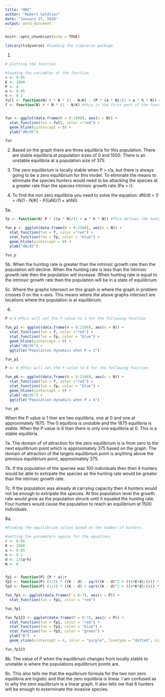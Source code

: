```yaml
---
title: "HW2"
author: "Robert Saldivar"
date: "January 27, 2020"
output: word_document
---
```


```r
knitr::opts_chunk$set(echo = TRUE)
```

```r
library(tidyverse) #loading the tidyverse package


```

1.
```r
# plotting the function

#loading the variables of the function
r <- 0.05
K <- 2000
P <- 4
a <- 0.05
h <- 0.2
full <- function(N) r * N * (1 - N/K) - (P * (a * N)/(1 + a * h * N)) # Here is defined the function
f <- function(N) r * N * (1 - N/K) #this is the first part of the function defined


fun <- ggplot(data.frame(N = 0:1600), aes(x = N)) +
  stat_function(fun = full, color ="red") +
  geom_hline(yintercept = 0) +
  ylab("dN/dt")

fun
```

2. 
Based on the graph there are three equilibria for this population. There are stable equilibria at population sizes of 0 and 1500. There is an unstable equilibria at a population size of 375.


3.
The zero equilibrium is locally stable when P > r/a, but there is always going to be a zero equilibrium for this model. To eliminate the means to eliminate the species hunters would need to be attacking the species at a greater rate than the species intrinsic growth rate (Pa > r).


4.
To find the non zero equilibria you need to solve the equation: dN/dt = 0 = rN(1 - N/K) - P((aN)/(1 + ahN)). 


5a.
```r

fp <- function(N) P * ((a * N)/(1 + a * h * N)) #This defines the hunting rate

fun_p <- ggplot(data.frame(N = 0:2100), aes(x = N)) +
  stat_function(fun = f, color ="red") +
  stat_function(fun = fp, color = "blue") +
  geom_hline(yintercept = 0) +
  ylab("dN/dt")

fun_p

```

5b.
When the hunting rate is greater than the intrinsic growth rate then the population will decline. When the hunting rate is less than the intrinsic growth rate then the population will increase. When hunting rate is equal to the intrinsic growth rate then the population will be in a state of equilibrium.

5c.
Where the graphs intersect on this graph is where the graph in problem crosses 0 on the x-axis. This means where the above graphs intersect are locations where the population is at equilibrium.

6.
```r
P <-1 #This will set the P value to 1 for the following function

fun_p1 <- ggplot(data.frame(N = 0:2100), aes(x = N)) +
  stat_function(fun = f, color ="red") +
  stat_function(fun = fp, color = "blue") +
  geom_hline(yintercept = 0) +
  ylab("dN/dt") +
  ggtitle("Population dynamics when P = 1")

fun_p1

P <- 6 #This will set the P value to 6 for the following function

fun_p6 <- ggplot(data.frame(N = 0:2100), aes(x = N)) +
  stat_function(fun = f, color ="red") +
  stat_function(fun = fp, color = "blue") +
  geom_hline(yintercept = 0) +
  ylab("dN/dt") +
  ggtitle("Population dynamics when P = 6")

fun_p6

```
When the P value is 1 ther are two equilibria, one at 0 and one at approximately 1875. The 0 equilbria is unstable and the 1875 equilibria is stable. When the P value is 6 then there is only one equilibria at 0. This is a stable equilibria.


7a.
The domain of of attraction for the zero equilibrium is is from zero to the next equilibrium point which is approximately 375 based on the graph. The domain of attraction of the largets equilibrium point is anything above the previous equilibrium point, approximately 375.

7b.
If the population of the species was 100 individuals then then 4 hunters would be able to extirpate the species as the hunting rate would be greater than the intrinsic growth rate.

7c.
If the population was already at carrying capacity then 4 hunters would not be enough to extripate the species. At this population level the growth rate would grow as the population shrunk until it equaled the hunting rate. Four hunters would cause the population to reach an equilibrium at 1500 individuals. 

8a.
```r
#Finding the equilibrium values based on the number of hunters

#setting the parameters agains for the equations
r <- 0.05
K <- 2000
a <- 0.05
h <- 0.2
d <- 1/(a*h)
N <- 0


fp1 <- function(P) (P * a)/r
fp2 <- function(P) (1/2) * ((K - d) - sqrt((K - d)^2 + ((4*K*d)/(r)) * (r - a * P)))
fp3 <- function(P) (1/2) * ((K - d) + sqrt((K - d)^2 + ((4*K*d)/(r)) * (r - a * P)))

fun_fp1 <- ggplot(data.frame(P = 0:7), aes(x = P)) +
  stat_function(fun = fp1, color = "red")

fun_fp1

fun_fp123 <- ggplot(data.frame(P = 0:7), aes(x = P)) +
  stat_function(fun = fp1, color = "red") +
  stat_function(fun = fp2, color = "blue") +
  stat_function(fun = fp3, color = "green") +
  ylab("N")  +
  geom_vline(xintercept = 4, color = "purple", linetype = "dotted", size = 2)

fun_fp123

```


8b.
The value of P when the equilibrium changes from locally stable to unstable is where the populations equilibrium points are.


8c.
This also tells me that the equlibrium formula for the two non zero equilibria are logistic and that the zero equilibria is linear. I am confused as to why the zero equlibrium is a linear graph. It also tells me that 6 hunters will be enough to exterminate the invasive species. 